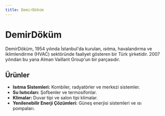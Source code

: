 ```yaml
---
title: DemirDöküm
---
```


# DemirDöküm

DemirDöküm, 1954 yılında İstanbul'da kurulan, ısıtma, havalandırma ve iklimlendirme (HVAC) sektöründe faaliyet gösteren bir Türk şirketidir. 2007 yılından bu yana Alman Vaillant Group'un bir parçasıdır.

## Ürünler

*   **Isıtma Sistemleri:** Kombiler, radyatörler ve merkezi sistemler.
*   **Su Isıtıcıları:** Şofbenler ve termosifonlar.
*   **Klimalar:** Duvar tipi ve salon tipi klimalar.
*   **Yenilenebilir Enerji Çözümleri:** Güneş enerjisi sistemleri ve ısı pompaları.
